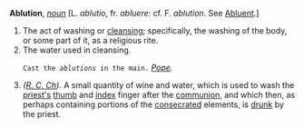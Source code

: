 '''Ablution''', ''[[noun (part of speech)|noun]]'' [L. ''ablutio'', fr. ''abluere'': cf. F. ''ablution''. See [[Abluent]].]

<ol>
<li>The act of washing or [[cleansing]]; specifically, the washing of the body, or some part of it, as a religious rite.

<li> The water used in cleansing.

<code>Cast the ''ablutions'' in the main.</code> ''[[Pope (source)|Pope]].''

<li> ''([[R. C. Ch (subject)|R. C. Ch]]).'' A small quantity of wine and water, which is used to wash the [[priest's]] [[thumb]] and [[index]] finger after the [[communion]], and which then, as perhaps containing portions of the [[consecrated]] elements, is [[drunk]] by the priest.
</ol>